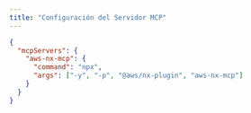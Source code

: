 ```yaml
---
title: "Configuración del Servidor MCP"
---
```




```json {3-6}
{
  "mcpServers": {
    "aws-nx-mcp": {
      "command": "npx",
      "args": ["-y", "-p", "@aws/nx-plugin", "aws-nx-mcp"]
    }
  }
}
```